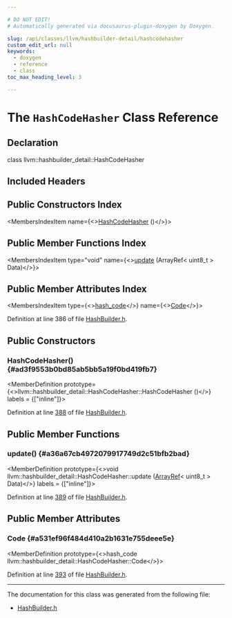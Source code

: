 ```yaml
---

# DO NOT EDIT!
# Automatically generated via docusaurus-plugin-doxygen by Doxygen.

slug: /api/classes/llvm/hashbuilder-detail/hashcodehasher
custom_edit_url: null
keywords:
  - doxygen
  - reference
  - class
toc_max_heading_level: 3

---
```





# The `HashCodeHasher` Class Reference

<DoxygenPage pluginConfig={pluginConfig}>



## Declaration

<CodeBlock>class llvm::hashbuilder_detail::HashCodeHasher</CodeBlock>

## Included Headers

<IncludesList>
<IncludesListItem
  filePath="llvm/Support/HashBuilder.h"
  permalink="/docs/api/files/include/include/llvm/include/llvm/support/hashbuilder-h"
  isLocal="true" />
</IncludesList>

## Public Constructors Index

<MembersIndex>

<MembersIndexItem
  name={<><a href="#ad3f9553b0bd85ab5bb5a19f0bd419fb7">HashCodeHasher</a> ()</>}>
</MembersIndexItem>

</MembersIndex>

## Public Member Functions Index

<MembersIndex>

<MembersIndexItem
  type="void"
  name={<><a href="#a36a67cb4972079917749d2c51bfb2bad">update</a> (ArrayRef&lt; uint8&#95;t &gt; Data)</>}>
</MembersIndexItem>

</MembersIndex>

## Public Member Attributes Index

<MembersIndex>

<MembersIndexItem
  type={<><a href="/docs/api/classes/llvm/hash-code">hash&#95;code</a></>}
  name={<><a href="#a531ef96f484d410a2b1631e755deee5e">Code</a></>}>
</MembersIndexItem>

</MembersIndex>


Definition at line 386 of file <a href="/docs/api/files/include/include/llvm/include/llvm/support/hashbuilder-h">HashBuilder.h</a>.

<SectionDefinition>

## Public Constructors

### HashCodeHasher() {#ad3f9553b0bd85ab5bb5a19f0bd419fb7}

<MemberDefinition
  prototype={<>llvm::hashbuilder&#95;detail::HashCodeHasher::HashCodeHasher ()</>}
  labels = {["inline"]}>

Definition at line <a href="/docs/api/files/include/include/llvm/include/llvm/support/hashbuilder-h/#l00388">388</a> of file <a href="/docs/api/files/include/include/llvm/include/llvm/support/hashbuilder-h">HashBuilder.h</a>.
</MemberDefinition>

</SectionDefinition>

<SectionDefinition>

## Public Member Functions

### update() {#a36a67cb4972079917749d2c51bfb2bad}

<MemberDefinition
  prototype={<>void llvm::hashbuilder&#95;detail::HashCodeHasher::update (<a href="/docs/api/classes/llvm/arrayref">ArrayRef</a>&lt; uint8&#95;t &gt; Data)</>}
  labels = {["inline"]}>

Definition at line <a href="/docs/api/files/include/include/llvm/include/llvm/support/hashbuilder-h/#l00389">389</a> of file <a href="/docs/api/files/include/include/llvm/include/llvm/support/hashbuilder-h">HashBuilder.h</a>.
</MemberDefinition>

</SectionDefinition>

<SectionDefinition>

## Public Member Attributes

### Code {#a531ef96f484d410a2b1631e755deee5e}

<MemberDefinition
  prototype={<>hash&#95;code llvm::hashbuilder&#95;detail::HashCodeHasher::Code</>}>

Definition at line <a href="/docs/api/files/include/include/llvm/include/llvm/support/hashbuilder-h/#l00393">393</a> of file <a href="/docs/api/files/include/include/llvm/include/llvm/support/hashbuilder-h">HashBuilder.h</a>.
</MemberDefinition>

</SectionDefinition>

<hr/>

The documentation for this class was generated from the following file:

<ul>
<li><a href="/docs/api/files/include/include/llvm/include/llvm/support/hashbuilder-h">HashBuilder.h</a></li>
</ul>

</DoxygenPage>
